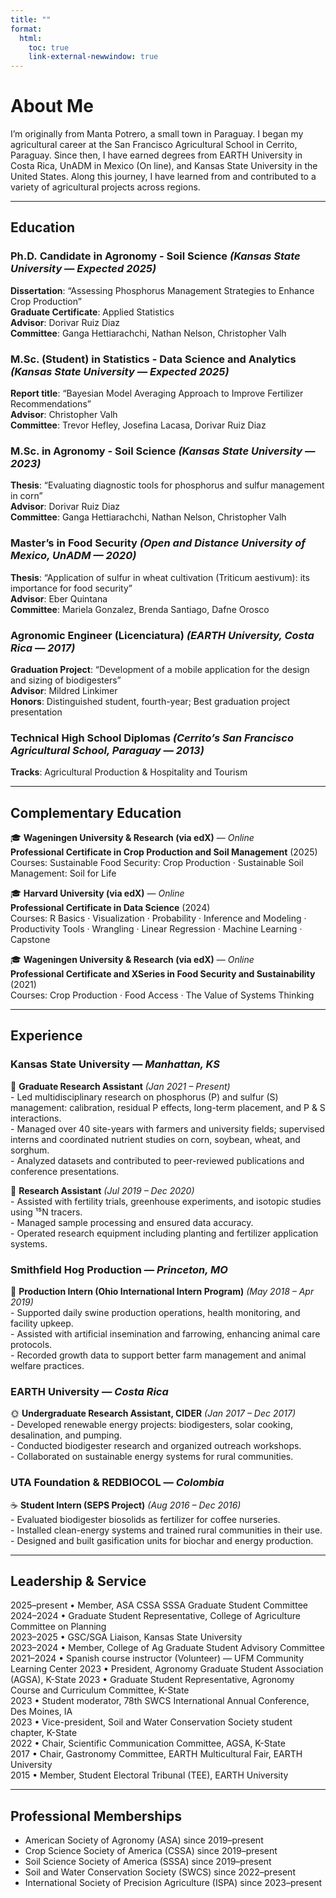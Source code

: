 ```yaml
---
title: ""
format:
  html:
    toc: true
    link-external-newwindow: true
---
```


# About Me

I’m originally from Manta Potrero, a small town in Paraguay. I began my agricultural career at the San Francisco Agricultural School in Cerrito, Paraguay. Since then, I have earned degrees from EARTH University in Costa Rica, UnADM in Mexico (On line), and Kansas State University in the United States. Along this journey, I have learned from and contributed to a variety of agricultural projects across regions.

---

## Education


### Ph.D. Candidate in Agronomy - Soil Science  *(Kansas State University — Expected 2025)*
**Dissertation**: “Assessing Phosphorus Management Strategies to Enhance Crop Production”  
**Graduate Certificate**: Applied Statistics  
**Advisor**: Dorivar Ruiz Diaz  
**Committee**: Ganga Hettiarachchi, Nathan Nelson, Christopher Valh


### M.Sc. (Student) in Statistics - Data Science and Analytics  *(Kansas State University — Expected 2025)*
**Report title**: “Bayesian Model Averaging Approach to Improve Fertilizer Recommendations”  
**Advisor**: Christopher Valh  
**Committee**: Trevor Hefley, Josefina Lacasa, Dorivar Ruiz Diaz

### M.Sc. in Agronomy - Soil Science  *(Kansas State University — 2023)*
**Thesis**: “Evaluating diagnostic tools for phosphorus and sulfur management in corn”  
**Advisor**: Dorivar Ruiz Diaz  
**Committee**: Ganga Hettiarachchi, Nathan Nelson, Christopher Valh

### Master’s in Food Security  *(Open and Distance University of Mexico, UnADM — 2020)*
**Thesis**: “Application of sulfur in wheat cultivation (Triticum aestivum): its importance for food security”  
**Advisor**: Eber Quintana  
**Committee**: Mariela Gonzalez, Brenda Santiago, Dafne Orosco

### Agronomic Engineer (Licenciatura)  *(EARTH University, Costa Rica — 2017)*
**Graduation Project**: “Development of a mobile application for the design and sizing of biodigesters”  
**Advisor**: Mildred Linkimer  
**Honors**: Distinguished student, fourth-year; Best graduation project presentation

### Technical High School Diplomas  *(Cerrito’s San Francisco Agricultural School, Paraguay — 2013)*

**Tracks**: Agricultural Production & Hospitality and Tourism


---

## Complementary Education

:::: {.grid}
::: {.g-col-6}
::: {.callout}
🎓 **Wageningen University & Research (via edX)** — *Online*  
**Professional Certificate in Crop Production and Soil Management** (2025)  
Courses: Sustainable Food Security: Crop Production · Sustainable Soil Management: Soil for Life
:::
:::

::: {.g-col-6}
::: {.callout}
🎓 **Harvard University (via edX)** — *Online*  
**Professional Certificate in Data Science** (2024)  
Courses: R Basics · Visualization · Probability · Inference and Modeling · Productivity Tools · Wrangling · Linear Regression · Machine Learning · Capstone
:::
:::

::: {.g-col-6}
::: {.callout}
🎓 **Wageningen University & Research (via edX)** — *Online*  
**Professional Certificate and XSeries in Food Security and Sustainability** (2021)  
Courses: Crop Production · Food Access · The Value of Systems Thinking
:::
:::
::::

---

## Experience

### Kansas State University — *Manhattan, KS*

:::: {.grid}
::: {.g-col-6}
::: {.callout}
🧪 **Graduate Research Assistant** *(Jan 2021 – Present)*  
- Led multidisciplinary research on phosphorus (P) and sulfur (S) management: calibration, residual P effects, long-term placement, and P & S interactions.  
- Managed over 40 site-years with farmers and university fields; supervised interns and coordinated nutrient studies on corn, soybean, wheat, and sorghum.  
- Analyzed datasets and contributed to peer-reviewed publications and conference presentations.
:::
:::

::: {.g-col-6}
::: {.callout}
🔬 **Research Assistant** *(Jul 2019 – Dec 2020)*  
- Assisted with fertility trials, greenhouse experiments, and isotopic studies using ¹⁵N tracers.  
- Managed sample processing and ensured data accuracy.  
- Operated research equipment including planting and fertilizer application systems.
:::
:::
::::

### Smithfield Hog Production — *Princeton, MO*

::: {.callout}
🐖 **Production Intern (Ohio International Intern Program)** *(May 2018 – Apr 2019)*  
- Supported daily swine production operations, health monitoring, and facility upkeep.  
- Assisted with artificial insemination and farrowing, enhancing animal care protocols.  
- Recorded growth data to support better farm management and animal welfare practices.
:::

### EARTH University — *Costa Rica*

::: {.callout}
🌞 **Undergraduate Research Assistant, CIDER** *(Jan 2017 – Dec 2017)*  
- Developed renewable energy projects: biodigesters, solar cooking, desalination, and pumping.  
- Conducted biodigester research and organized outreach workshops.  
- Collaborated on sustainable energy systems for rural communities.
:::

### UTA Foundation & REDBIOCOL — *Colombia*

::: {.callout}
☕ **Student Intern (SEPS Project)** *(Aug 2016 – Dec 2016)*  
- Evaluated biodigester biosolids as fertilizer for coffee nurseries.  
- Installed clean-energy systems and trained rural communities in their use.  
- Designed and built gasification units for biochar and energy production.
:::

---

## Leadership & Service

2025–present • Member, ASA CSSA SSSA Graduate Student Committee  
2024–2024 • Graduate Student Representative, College of Agriculture Committee on Planning  
2023–2025 • GSC/SGA Liaison, Kansas State University  
2023–2024 • Member, College of Ag Graduate Student Advisory Committee
2021–2024 • Spanish course instructor (Volunteer) — UFM Community Learning Center
2023 • President, Agronomy Graduate Student Association (AGSA), K-State
2023 • Graduate Student Representative, Agronomy Course and Curriculum Committee, K-State  
2023 • Student moderator, 78th SWCS International Annual Conference, Des Moines, IA  
2023 • Vice-president, Soil and Water Conservation Society student chapter, K-State  
2022 • Chair, Scientific Communication Committee, AGSA, K-State  
2017 • Chair, Gastronomy Committee, EARTH Multicultural Fair, EARTH University  
2015 • Member, Student Electoral Tribunal (TEE), EARTH University

---

## Professional Memberships

- American Society of Agronomy (ASA) since 2019–present  
- Crop Science Society of America (CSSA) since 2019–present  
- Soil Science Society of America (SSSA) since 2019–present
- Soil and Water Conservation Society (SWCS) since 2022–present  
- International Society of Precision Agriculture (ISPA) since 2023–present


